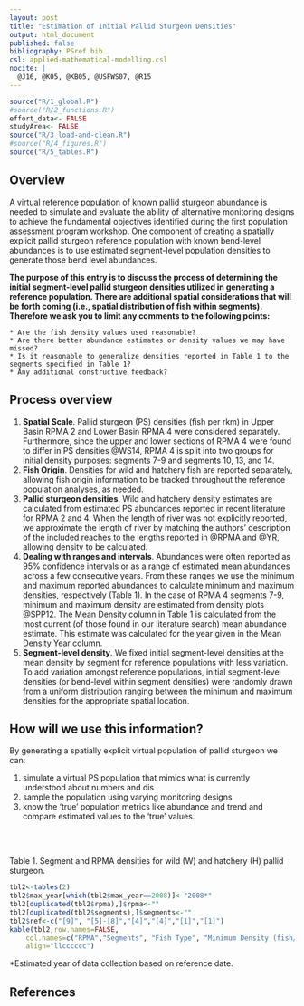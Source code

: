 ```yaml
---
layout: post
title: "Estimation of Initial Pallid Sturgeon Densities"
output: html_document
published: false
bibliography: PSref.bib
csl: applied-mathematical-modelling.csl
nocite: | 
  @J16, @K05, @KB05, @USFWS07, @R15
---
```



```r
source("R/1_global.R")
#source("R/2_functions.R")
effort_data<- FALSE
studyArea<- FALSE
source("R/3_load-and-clean.R")
#source("R/4_figures.R")
source("R/5_tables.R")
``` 

## Overview
A virtual reference population of known pallid sturgeon abundance is needed to simulate and evaluate the ability of alternative monitoring designs to achieve the fundamental objectives identified during the first population assessment program workshop.  One component of creating a spatially explicit pallid sturgeon reference population with known bend-level abundances is to use estimated segment-level population densities to generate those bend level abundances.  

**The purpose of this entry is to discuss the process of determining the initial segment-level pallid sturgeon densities utilized in generating a reference population. There are additional spatial considerations that will be forth coming (i.e., spatial distribution of fish within segments).  Therefore we ask you to limit any comments to the following points:**

    * Are the fish density values used reasonable?
    * Are there better abundance estimates or density values we may have missed?
    * Is it reasonable to generalize densities reported in Table 1 to the segments specified in Table 1?
    * Any additional constructive feedback?

## Process overview

1. **Spatial Scale**. Pallid sturgeon (PS) densities (fish per rkm) in Upper Basin RPMA 2 and Lower Basin RPMA 4 were considered separately.  Furthermore, since the upper and lower sections of RPMA 4 were found to differ in PS densities @WS14, RPMA 4 is split into two groups for initial density purposes: segments 7-9 and segments 10, 13, and 14.
1. **Fish Origin**. Densities for wild and hatchery fish are reported separately, allowing fish origin information to be tracked throughout the reference population analyses, as needed. 
1. **Pallid sturgeon densities**.  Wild and hatchery density estimates are calculated from estimated PS abundances reported in recent literature for RPMA 2 and 4.  When the length of river was not explicitly reported, we approximate the length of river by matching the authors' description of the included reaches to the lengths reported in @RPMA and @YR, allowing density to be calculated.  
1. **Dealing with ranges and intervals**. Abundances were often reported as 95% confidence intervals or as a range of estimated mean abundances across a few consecutive years.  From these ranges we use the minimum and maximum reported abundances to calculate minimum and maximum densities, respectively (Table 1).  In the case of RPMA 4 segments 7-9, minimum and maximum density are estimated from density plots @SPP12.  The Mean Density column in Table 1 is calculated from the most current (of those found in our literature search) mean abundance estimate.  This estimate was calculated for the year given in the Mean Density Year column.
1. **Segment-level density**. We fixed initial segment-level densities at the mean density by segment for reference populations with less variation.  To add variation amongst reference populations, initial segment-level densities (or bend-level within segment densities) were randomly drawn from a uniform distribution ranging between the minimum and maximum densities for the appropriate spatial location.  

## How will we use this information?

By generating a spatially explicit virtual population of pallid sturgeon we can:

1. simulate a virtual PS population that mimics what is currently understood about numbers and dis 
1. sample the population using varying monitoring designs
1. know the 'true' population metrics like abundance and trend and compare estimated values to the 'true' values. 


<br>
<br>

Table 1. Segment and RPMA densities for wild (W) and hatchery (H) pallid sturgeon.

```r
tbl2<-tables(2)
tbl2$max_year[which(tbl2$max_year==2008)]<-"2008*"
tbl2[duplicated(tbl2$rpma),]$rpma<-""
tbl2[duplicated(tbl2$segments),]$segments<-""
tbl2$ref<-c("[9]", "[5]-[8]","[4]","[4]","[1]","[1]")
kable(tbl2,row.names=FALSE,
    col.names=c("RPMA","Segments", "Fish Type", "Minimum Density (fish/rkm)", "Maximum Density (fish/rkm)",  "Mean Density (fish/rkm)", "Mean Density Year", "References"),
    align="llcccccc")
``` 
  
  *Estimated year of data collection based on reference date.  

## References
